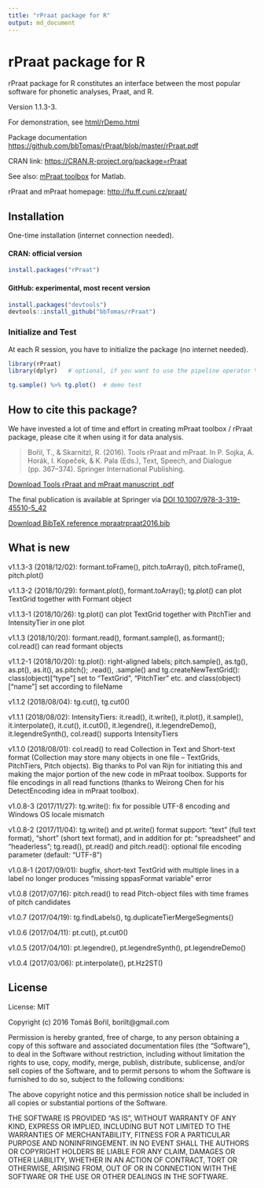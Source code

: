 ```yaml
---
title: "rPraat package for R"
output: md_document
---
```


# rPraat package for R

rPraat package for R constitutes an interface between the most popular software for phonetic analyses, Praat, and R.

Version 1.1.3-3.

For demonstration, see [html/rDemo.html](http://htmlpreview.github.com/?https://github.com/bbTomas/rPraat/blob/master/html/rDemo.html)

Package documentation [https://github.com/bbTomas/rPraat/blob/master/rPraat.pdf](https://github.com/bbTomas/rPraat/blob/master/rPraat.pdf)

CRAN link: [https://CRAN.R-project.org/package=rPraat](https://CRAN.R-project.org/package=rPraat)

See also: [mPraat toolbox](https://github.com/bbTomas/mPraat) for Matlab.

rPraat and mPraat homepage: [http://fu.ff.cuni.cz/praat/](http://fu.ff.cuni.cz/praat/)

## Installation

One-time installation (internet connection needed). 

#### CRAN: official version

```r
install.packages("rPraat")
```

#### GitHub: experimental, most recent version

```r
install.packages("devtools")
devtools::install_github("bbTomas/rPraat")
```


### Initialize and Test

At each R session, you have to initialize the package (no internet needed).

```r
library(rPraat)
library(dplyr)   # optional, if you want to use the pipeline operator %>%

tg.sample() %>% tg.plot()  # demo test
```


## How to cite this package?
We have invested a lot of time and effort in creating mPraat toolbox / rPraat package, please cite it when using it for data analysis.

> Bořil, T., & Skarnitzl, R. (2016). Tools rPraat and mPraat. In P. Sojka, A. Horák, I. Kopeček, & K. Pala (Eds.), Text, Speech, and Dialogue (pp. 367–374). Springer International Publishing.

[Download Tools rPraat and mPraat manuscript .pdf](http://fu.ff.cuni.cz/praat/boril_skarnitzl_2016_Tools_rPraat_and_mPraat_[manuscript].pdf)

The final publication is available at Springer via [DOI 10.1007/978-3-319-45510-5_42](http://dx.doi.org/10.1007/978-3-319-45510-5_42)


[Download BibTeX reference mpraatrpraat2016.bib](http://fu.ff.cuni.cz/praat/mpraatrpraat2016.bib)

## What is new

v1.1.3-3 (2018/12/02): formant.toFrame(), pitch.toArray(), pitch.toFrame(), pitch.plot()

v1.1.3-2 (2018/10/29): formant.plot(), formant.toArray(); tg.plot() can plot TextGrid together with Formant object

v1.1.3-1 (2018/10/26): tg.plot() can plot TextGrid together with PitchTier and IntensityTier in one plot

v1.1.3 (2018/10/20): formant.read(), formant.sample(), as.formant(); col.read() can read formant objects

v1.1.2-1 (2018/10/20): tg.plot(): right-aligned labels; pitch.sample(), as.tg(), as.pt(), as.it(), as.pitch(); .read(), .sample() and tg.createNewTextGrid(): class(object)["type"] set to "TextGrid", "PitchTier" etc. and class(object)["name"] set according to fileName

v1.1.2 (2018/08/04): tg.cut(), tg.cut0()

v1.1.1 (2018/08/02): IntensityTiers: it.read(), it.write(), it.plot(), it.sample(), it.interpolate(), it.cut(), it.cut0(), it.legendre(), it.legendreDemo(), it.legendreSynth(), col.read() supports IntensityTiers

v1.1.0 (2018/08/01): col.read() to read Collection in Text and Short-text format (Collection may store many objects in one file – TextGrids, PitchTiers, Pitch objects). Big thanks to Pol van Rijn for initiating this and making the major portion of the new code in mPraat toolbox. Supports for file encodings in all read functions (thanks to Weirong Chen for his DetectEncoding idea in mPraat toolbox).

v1.0.8-3 (2017/11/27): tg.write(): fix for possible UTF-8 encoding and Windows OS locale mismatch

v1.0.8-2 (2017/11/04): tg.write() and pt.write() format support: "text" (full text format), "short" (short text format), and in addition for pt: "spreadsheet" and "headerless"; tg.read(), pt.read() and pitch.read(): optional file encoding parameter (default: "UTF-8")

v1.0.8-1 (2017/09/01): bugfix, short-text TextGrid with multiple lines in a label no longer produces "missing sppasFormat variable" error

v1.0.8 (2017/07/16): pitch.read() to read Pitch-object files with time frames of pitch candidates

v1.0.7 (2017/04/19): tg.findLabels(), tg.duplicateTierMergeSegments()

v1.0.6 (2017/04/11): pt.cut(), pt.cut0()

v1.0.5 (2017/04/10): pt.legendre(), pt.legendreSynth(), pt.legendreDemo()

v1.0.4 (2017/03/06): pt.interpolate(), pt.Hz2ST()

## License

License: MIT

Copyright (c) 2016 Tomáš Bořil, borilt@gmail.com


Permission is hereby granted, free of charge, to any person obtaining a copy of this software and associated documentation files (the "Software"), to deal in the Software without restriction, including without limitation the rights to use, copy, modify, merge, publish, distribute, sublicense, and/or sell copies of the Software, and to permit persons to whom the Software is furnished to do so, subject to the following conditions:

The above copyright notice and this permission notice shall be included in all copies or substantial portions of the Software.

THE SOFTWARE IS PROVIDED "AS IS", WITHOUT WARRANTY OF ANY KIND, EXPRESS OR IMPLIED, INCLUDING BUT NOT LIMITED TO THE WARRANTIES OF MERCHANTABILITY, FITNESS FOR A PARTICULAR PURPOSE AND NONINFRINGEMENT. IN NO EVENT SHALL THE AUTHORS OR COPYRIGHT HOLDERS BE LIABLE FOR ANY CLAIM, DAMAGES OR OTHER LIABILITY, WHETHER IN AN ACTION OF CONTRACT, TORT OR OTHERWISE, ARISING FROM, OUT OF OR IN CONNECTION WITH THE SOFTWARE OR THE USE OR OTHER DEALINGS IN THE SOFTWARE.
